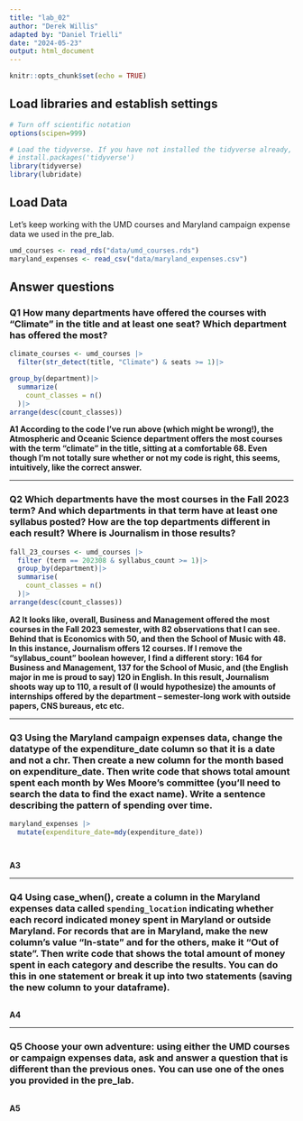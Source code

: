 ```yaml
---
title: "lab_02"
author: "Derek Willis"
adapted by: "Daniel Trielli"
date: "2024-05-23"
output: html_document
---
```


```r
knitr::opts_chunk$set(echo = TRUE)
```

## Load libraries and establish settings

```r
# Turn off scientific notation
options(scipen=999)

# Load the tidyverse. If you have not installed the tidyverse already, remove the # from the next line and run it first.  
# install.packages('tidyverse')
library(tidyverse)
library(lubridate)
```

## Load Data

Let's keep working with the UMD courses and Maryland campaign expense data we used in the pre_lab.

```r
umd_courses <- read_rds("data/umd_courses.rds")
maryland_expenses <- read_csv("data/maryland_expenses.csv")
```

## Answer questions

### **Q1** How many departments have offered the courses with "Climate" in the title and at least one seat? Which department has offered the most?

```r
climate_courses <- umd_courses |>
  filter(str_detect(title, "Climate") & seats >= 1)|>

group_by(department)|>
  summarize(
    count_classes = n()
  )|>
arrange(desc(count_classes))


```

**A1 According to the code I've run above (which might be wrong!), the Atmospheric and Oceanic Science department offers the most courses with the term "climate" in the title, sitting at a comfortable 68. Even though I'm not totally sure whether or not my code is right, this seems, intuitively, like the correct answer.**

------------------------------------------------------------------------

### **Q2** Which departments have the most courses in the Fall 2023 term? And which departments in that term have at least one syllabus posted? How are the top departments different in each result? Where is Journalism in those results?

```r
fall_23_courses <- umd_courses |>
  filter (term == 202308 & syllabus_count >= 1)|>
  group_by(department)|>
  summarise(
    count_classes = n()
  )|>
arrange(desc(count_classes))


```

**A2 It looks like, overall, Business and Management offered the most courses in the Fall 2023 semester, with 82 observations that I can see. Behind that is Economics with 50, and then the School of Music with 48. In this instance, Journalism offers 12 courses. If I remove the "syllabus_count" boolean however, I find a different story: 164 for Business and Management, 137 for the School of Music, and (the English major in me is proud to say) 120 in English. In this result, Journalism shoots way up to 110, a result of (I would hypothesize) the amounts of internships offered by the department – semester-long work with outside papers, CNS bureaus, etc etc.**

------------------------------------------------------------------------

### **Q3** Using the Maryland campaign expenses data, change the datatype of the expenditure_date column so that it is a date and not a chr. Then create a new column for the month based on expenditure_date. Then write code that shows total amount spent each month by Wes Moore's committee (you'll need to search the data to find the exact name). Write a sentence describing the pattern of spending over time.

```r
maryland_expenses |> 
  mutate(expenditure_date=mdy(expenditure_date))




```

**A3**

------------------------------------------------------------------------

### **Q4** Using case_when(), create a column in the Maryland expenses data called `spending_location` indicating whether each record indicated money spent in Maryland or outside Maryland. For records that are in Maryland, make the new column's value "In-state" and for the others, make it "Out of state". Then write code that shows the total amount of money spent in each category and describe the results. You can do this in one statement or break it up into two statements (saving the new column to your dataframe).

```r

```

**A4**

------------------------------------------------------------------------

### **Q5** Choose your own adventure: using either the UMD courses or campaign expenses data, ask and answer a question that is different than the previous ones. You can use one of the ones you provided in the pre_lab.

```r

```

**A5**
